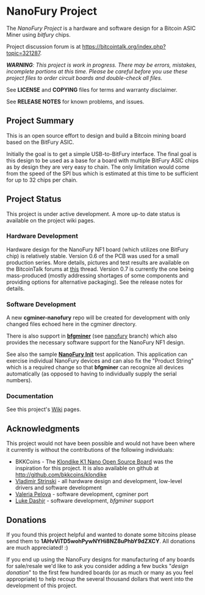 = NanoFury Project =

The ''NanoFury Project'' is a hardware and software design for a Bitcoin ASIC Miner using ''bitfury'' chips.

Project discussion forum is at [[https://bitcointalk.org/index.php?topic=321287]].


'''''WARNING''':  This project is work in progress. There may be errors, mistakes, incomplete portions at this time. Please be careful before you use these project files to order circuit boards and double-check all files.''

See '''LICENSE''' and '''COPYING''' files for terms and warranty disclaimer.

See '''RELEASE NOTES''' for known problems, and issues.

== Project Summary ==

This is an open source effort to design and build a Bitcoin mining board based on the BitFury ASIC.

Initially the goal is to get a simple USB-to-BitFury interface. The final goal is this design to be used as a base for a board with multiple BitFury ASIC chips as by design they are very easy to chain. The only limitation would come from the speed of the SPI bus which is estimated at this time to be sufficient for up to 32 chips per chain.

== Project Status ==

This project is under active development. A more up-to date status is available on the project wiki pages.

=== Hardware Development ===

Hardware design for the NanoFury NF1 board (which utilizes one BitFury chip) is relatively stable. Version 0.6 of the PCB was used for a small production series. More details, pictures and test results are available on the BitcoinTalk forums at [[https://bitcointalk.org/index.php?topic=291456|this]] thread. Version 0.7 is currently the one being mass-produced (mostly addressing shortages of some components and providing options for alternative packaging). See the release notes for details.

=== Software Development ===

A new '''cgminer-nanofury''' repo will be created for development with only changed files echoed here in the cgminer directory.

There is also support in '''[[https://github.com/luke-jr/bfgminer|bfgminer]]''' (see [[https://github.com/luke-jr/bfgminer/tree/nanofury|nanofury]] branch) which also provides the necessary software support for the NanoFury NF1 design.

See also the sample '''[[https://github.com/nanofury/NanoFury_Init|NanoFury Init]]''' test application. This application can exercise individual NanoFury devices and can also fix the "Product String" which is a required change so that '''bfgminer''' can recognize all devices automatically (as opposed to having to individually supply the serial numbers).

=== Documentation ===

See this project's [[https://github.com/nanofury/NanoFury/wiki|Wiki]] pages.
== Acknowledgments ==

This project would not have been possible and would not have been where it currently is without the contributions of the following individuals:

* BKKCoins - The [[https://bitcointalk.org/index.php?topic=190731|Klondike K1 Nano Open Source Board]] was the inspiration for this project. It is also available on github at [[http://github.com/bkkcoins/klondike]]
* [[https://www.linkedin.com/pub/vladimir-strinski/0/8b/719|Vladimir Strinski]] - all hardware design and development, low-level drivers and software development
* [[https://www.linkedin.com/pub/valeria-pelova/1/b53/666|Valeria Pelova]] - software development, cgminer port
* [[http://github.com/luke-jr|Luke Dashjr]] - software development, ''bfgminer'' support

== Donations ==

If you found this project helpful and wanted to donate some bitcoins please send them to '''1AHvViTD5wohPywNYHi8NZ8uPhbY9dZXCY'''. All donations are much appreciated! :)

If you end up using the NanoFury designs for manufacturing of any boards for sale/resale we'd like to ask you consider adding a few bucks "''design donation''" to the first few hundred boards (or as much or many as you feel appropriate) to help recoup the several thousand dollars that went into the development of this project.
